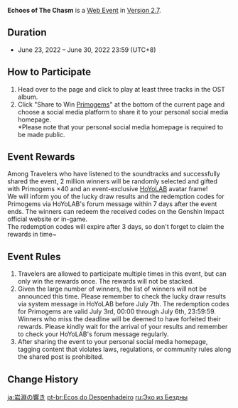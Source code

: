 {{EventTabs
|story = false
}}
{{Event
|name              = Echoes of The Chasm
|image             = Echoes of The Chasm.png
|type              = Web
|type2             = <!--Flagship/Login/Submission-->
|time_known        = yes
|time_start        = 2022-06-23 13:00:00
|time_start_offset = GMT+8
|time_end          = 2022-06-30 23:59:59
|time_end_offset   = GMT+8
|link              = https://genshin.hoyoverse.com/en/news/detail/21709
|link2             = https://www.hoyolab.com/topicDetail/2525
|link2name         = Event Page
}}
{{Description|The endless tunnels are paved with layers of soil and mud. Venture down valleys and canyons, follow the luminescent light, and awaken the echoes of ancient times.}}
'''Echoes of The Chasm''' is a [[Web Event]] in [[Version 2.7]].

==Duration==
* June 23, 2022 – June 30, 2022 23:59 (UTC+8)

==How to Participate==
# Head over to the page and click to play at least three tracks in the OST album.
# Click "Share to Win [[Primogems]]" at the bottom of the current page and choose a social media platform to share it to your personal social media homepage.<br />*Please note that your personal social media homepage is required to be made public.

==Event Rewards==
Among Travelers who have listened to the soundtracks and successfully shared the event, 2 million winners will be randomly selected and gifted with Primogems ×40 and an event-exclusive [[HoYoLAB]] avatar frame!<br />
We will inform you of the lucky draw results and the redemption codes for Primogems via HoYoLAB's forum message within 7 days after the event ends. The winners can redeem the received codes on the Genshin Impact official website or in-game.<br />
The redemption codes will expire after 3 days, so don't forget to claim the rewards in time~

==Event Rules==
# Travelers are allowed to participate multiple times in this event, but can only win the rewards once. The rewards will not be stacked.
# Given the large number of winners, the list of winners will not be announced this time. Please remember to check the lucky draw results via system message in HoYoLAB before July 7th. The redemption codes for Primogems are valid July 3rd, 00:00 through July 6th, 23:59:59. Winners who miss the deadline will be deemed to have forfeited their rewards. Please kindly wait for the arrival of your results and remember to check your HoYoLAB's forum message regularly.
# After sharing the event to your personal social media homepage, tagging content that violates laws, regulations, or community rules along the shared post is prohibited.

==Change History==
{{Change History|2.7}}

[[ja:岩淵の響き]]
[[pt-br:Ecos do Despenhadeiro]]
[[ru:Эхо из Бездны]]